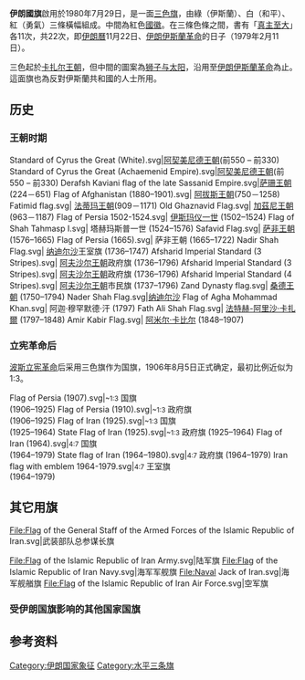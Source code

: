 {{National flag infobox|
Name = 伊朗伊斯蘭共和國|
Nickname = 三色旗|
Article = 国旗 |
Image = Flag of Iran.svg|
Use = 111111|
Symbol =|
Proportion = 4:7|
Adoption = 1980年7月29日|
Design = 白、綠、紅色3條橫幅，中間印有國徽。|
Diminutive = |
|Image2 = Flag of Iran (1964).svg
|Use2 = 100000
|Proportion2 = 4:7
|Adoption2 = 1907年10月7日（原始版本，比例为1：3）<br> 1964年（比例为4：7）
|Design2 = [[三色旗|三色旗]]
|Designer = [[哈米德·纳迪米|哈米德·纳迪米]]
|Image3 = Flag of Iran (vertical).svg
|Use3 = 111000
|Proportion3 = 1:2
|Adoption3 = 1980年7月29日
|Design3 = 
|Image4 = Flag of Iran (official).svg
|Use4 = 111000
|Proportion4 = 2:3
|Adoption4 = 1980年7月29日
|Design4 = [[三色旗|三色旗]]
}}


'''伊朗國旗'''啟用於1980年7月29日，是一面[[三色旗|三色旗]]，由綠（伊斯蘭）、白（和平）、紅（勇氣）三條橫幅組成。中間為紅色[[伊朗國徽|國徽]]。在三條色條之間，書有「[[真主至大|真主至大]]」各11次，共22次，即[[伊朗曆|伊朗曆]]11月22日、[[伊朗伊斯蘭革命|伊朗伊斯蘭革命]]的日子（1979年2月11日）。

三色起於[[卡扎尔王朝|卡扎尔王朝]]，但中間的圖案為[[狮子与太阳|狮子与太阳]]，沿用至[[伊朗伊斯蘭革命|伊朗伊斯蘭革命]]為止。這面旗也為反對伊斯蘭共和國的人士所用。

==历史==
===王朝时期===
<gallery>

Standard of Cyrus the Great (White).svg|{{FIAV|historical}}[[阿契美尼德王朝|阿契美尼德王朝]](前550 – 前330)
Standard of Cyrus the Great (Achaemenid Empire).svg|{{FIAV|historical}}[[阿契美尼德王朝|阿契美尼德王朝]](前550 – 前330)
Derafsh Kaviani flag of the late Sassanid Empire.svg|{{FIAV|historical}}[[萨珊王朝|萨珊王朝]](224－651)
Flag of Afghanistan (1880–1901).svg|{{FIAV|historical}} [[阿拔斯王朝|阿拔斯王朝]](750－1258)
Fatimid flag.svg|{{FIAV|historical}} [[法蒂玛王朝|法蒂玛王朝]](909－1171)
Old Ghaznavid Flag.svg|{{FIAV|historical}} [[加茲尼王朝|加茲尼王朝]](963－1187)
Flag of Persia 1502-1524.svg|{{FIAV|historical}} [[伊斯玛仪一世|伊斯玛仪一世]] (1502–1524)
Flag of Shah Tahmasp I.svg|{{FIAV|historical}} 塔赫玛斯普一世 (1524–1576)
Safavid Flag.svg|{{FIAV|historical}} [[萨非王朝|萨非王朝]] (1576–1665)
Flag of Persia (1665).svg|{{FIAV|historical}} 萨非王朝 (1665–1722)
Nadir Shah Flag.svg|{{FIAV|historical}} [[纳迪尔沙|纳迪尔沙]]王室旗 (1736–1747)
Afsharid Imperial Standard (3 Stripes).svg|{{FIAV|historical}} [[阿夫沙尔王朝|阿夫沙尔王朝]]政府旗 (1736–1796)
Afsharid Imperial Standard (3 Stripes).svg|{{FIAV|historical}} [[阿夫沙尔王朝|阿夫沙尔王朝]]政府旗 (1736–1796)
Afsharid Imperial Standard (4 Stripes).svg|{{FIAV|historical}} [[阿夫沙尔王朝|阿夫沙尔王朝]]市民旗 (1737–1796)
Zand Dynasty flag.svg|{{FIAV|historical}} [[桑德王朝|桑德王朝]] (1750–1794)
Nader Shah Flag.svg|[[纳迪尔沙|纳迪尔沙]]
Flag of Agha Mohammad Khan.svg|{{FIAV|historical}} 阿迦·穆罕默德·汗 (1797)
Fath Ali Shah Flag.svg|{{FIAV|historical}} [[法特赫-阿里沙·卡扎爾|法特赫-阿里沙·卡扎爾]] (1797–1848)
Amir Kabir Flag.svg|{{FIAV|historical}} [[阿米尔·卡比尔|阿米尔·卡比尔]] (1848–1907)
</gallery>
===立宪革命后===
[[波斯立宪革命|波斯立宪革命]]后采用三色旗作为国旗，1906年8月5日正式确定，最初比例近似为1:3。
<gallery>
Flag of Persia (1907).svg|<small>~1:3</small> {{FIAV|100100|1}}{{FIAV|historical}} 国旗<br />(1906–1925)
Flag of Persia (1910).svg|<small>~1:3</small> {{FIAV|010010|1}}{{FIAV|historical}} 政府旗<br />(1906–1925)
Flag of Iran (1925).svg|<small>~1:3</small> {{FIAV|100100|1}}{{FIAV|historical}} 国旗<br />(1925–1964)
State Flag of Iran (1925).svg|<small>~1:3</small> {{FIAV|010010|1}}{{FIAV|historical}} 政府旗 (1925–1964)
Flag of Iran (1964).svg|<small>4:7</small> {{FIAV|100100|1}}{{FIAV|historical}} 国旗<br />(1964–1979)
State flag of Iran (1964–1980).svg|<small>4:7</small> {{FIAV|010010|1}}{{FIAV|historical}} 政府旗 (1964–1979)
Iran flag with emblem 1964-1979.svg|<small>4:7</small> {{FIAV|001001|1}}{{FIAV|historical}} 王室旗<br>(1964–1979)
</gallery>

== 其它用旗 ==
<gallery>
File:Flag of the General Staff of the Armed Forces of the Islamic Republic of Iran.svg|武装部队总参谋长旗
</gallery>

<gallery>
File:Flag of the Islamic Republic of Iran Army.svg|陆军旗
File:Flag of the Islamic Republic of Iran Navy.svg|海军军舰旗
File:Naval Jack of Iran.svg|海军舰艏旗
File:Flag of the Islamic Republic of Iran Air Force.svg|空军旗
</gallery>

===受伊朗国旗影响的其他国家国旗===
{{Gallery
|File:Flag of Tajikistan.svg|[[塔吉克斯坦国旗|塔吉克斯坦国旗]]
|File:Flag of Kurdistan.svg|[[库尔德斯坦旗帜|库尔德斯坦旗帜]]
}}

==参考资料==
{{Reflist}}

{{亚洲题目|国旗}}

[[Category:伊朗国家象征|Category:伊朗国家象征]]
[[Category:水平三条旗|Category:水平三条旗]]